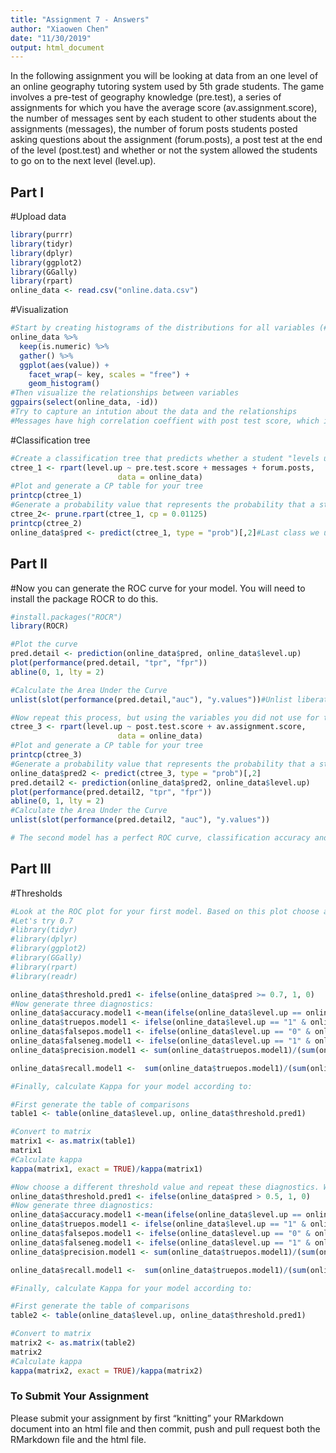 ```yaml
---
title: "Assignment 7 - Answers"
author: "Xiaowen Chen"
date: "11/30/2019"
output: html_document
---
```


In the following assignment you will be looking at data from an one level of an online geography tutoring system used by 5th grade students. The game involves a pre-test of geography knowledge (pre.test), a series of assignments for which you have the average score (av.assignment.score),  the number of messages sent by each student to other students about the assignments (messages), the number of forum posts students posted asking questions about the assignment (forum.posts), a post test at the end of the level (post.test) and whether or not the system allowed the students to go on to the next level (level.up).  

## Part I

#Upload data
```r
library(purrr)
library(tidyr)
library(dplyr)
library(ggplot2)
library(GGally)
library(rpart)
online_data <- read.csv("online.data.csv")
```

#Visualization 
```r
#Start by creating histograms of the distributions for all variables (#HINT: look up "facet" in the ggplot documentation)
online_data %>%
  keep(is.numeric) %>% 
  gather() %>% 
  ggplot(aes(value)) +
    facet_wrap(~ key, scales = "free") +
    geom_histogram()
#Then visualize the relationships between variables
ggpairs(select(online_data, -id))
#Try to capture an intution about the data and the relationships
#Messages have high correlation coeffient with post test score, which is .94. Pre and Post test score are somewhat correlated which is around .6. Pre test score, post test score and messages are alomost normal distributed. Forum post is skewed to the right. 
```
#Classification tree
```r
#Create a classification tree that predicts whether a student "levels up" in the online course using three variables of your choice (As we did last time, set all controls to their minimums)
ctree_1 <- rpart(level.up ~ pre.test.score + messages + forum.posts,
                        data = online_data)
#Plot and generate a CP table for your tree 
printcp(ctree_1)
#Generate a probability value that represents the probability that a student levels up based your classification tree 
ctree_2<- prune.rpart(ctree_1, cp = 0.01125)
printcp(ctree_2)
online_data$pred <- predict(ctree_1, type = "prob")[,2]#Last class we used type = "class" which predicted the classification for us, this time we are using type = "prob" to see the probability that our classififcation is based on.
```
## Part II
#Now you can generate the ROC curve for your model. You will need to install the package ROCR to do this.
```r
#install.packages("ROCR")
library(ROCR)

#Plot the curve
pred.detail <- prediction(online_data$pred, online_data$level.up) 
plot(performance(pred.detail, "tpr", "fpr"))
abline(0, 1, lty = 2)

#Calculate the Area Under the Curve
unlist(slot(performance(pred.detail,"auc"), "y.values"))#Unlist liberates the AUC value from the "performance" object created by ROCR

#Now repeat this process, but using the variables you did not use for the previous model and compare the plots & results of your two models. Which one do you think was the better model? Why?
ctree_3 <- rpart(level.up ~ post.test.score + av.assignment.score,
                        data = online_data)
#Plot and generate a CP table for your tree 
printcp(ctree_3)
#Generate a probability value that represents the probability that a student levels up based your classification tree 
online_data$pred2 <- predict(ctree_3, type = "prob")[,2]
pred.detail2 <- prediction(online_data$pred2, online_data$level.up)
plot(performance(pred.detail2, "tpr", "fpr"))
abline(0, 1, lty = 2)
#Calculate the Area Under the Curve
unlist(slot(performance(pred.detail2, "auc"), "y.values"))

# The second model has a perfect ROC curve, classification accuracy and 10 fold CV error.

```
## Part III
#Thresholds
```r
#Look at the ROC plot for your first model. Based on this plot choose a probability threshold that balances capturing the most correct predictions against false positives. Then generate a new variable in your data set that classifies each student according to your chosen threshold.
#Let's try 0.7 
#library(tidyr)
#library(dplyr)
#library(ggplot2)
#library(GGally)
#library(rpart)
#library(readr)

online_data$threshold.pred1 <- ifelse(online_data$pred >= 0.7, 1, 0)
#Now generate three diagnostics:
online_data$accuracy.model1 <-mean(ifelse(online_data$level.up == online_data$threshold.pred1, 1, 0))
online_data$truepos.model1 <- ifelse(online_data$level.up == "1" & online_data$threshold.pred1 == "1", 1, 0)
online_data$falsepos.model1 <- ifelse(online_data$level.up == "0" & online_data$threshold.pred1 == "1", 1,0)
online_data$falseneg.model1 <- ifelse(online_data$level.up == "1" & online_data$threshold.pred1 == "0", 1,0)
online_data$precision.model1 <- sum(online_data$truepos.model1)/(sum(online_data$truepos.model1) + sum(online_data$falsepos.model1))

online_data$recall.model1 <-  sum(online_data$truepos.model1)/(sum(online_data$truepos.model1) + sum(online_data$falseneg.model1))

#Finally, calculate Kappa for your model according to:

#First generate the table of comparisons
table1 <- table(online_data$level.up, online_data$threshold.pred1)

#Convert to matrix
matrix1 <- as.matrix(table1)
matrix1
#Calculate kappa
kappa(matrix1, exact = TRUE)/kappa(matrix1)

#Now choose a different threshold value and repeat these diagnostics. What conclusions can you draw about your two thresholds?
online_data$threshold.pred1 <- ifelse(online_data$pred > 0.5, 1, 0)
#Now generate three diagnostics:
online_data$accuracy.model1 <-mean(ifelse(online_data$level.up == online_data$threshold.pred1, 1, 0))
online_data$truepos.model1 <- ifelse(online_data$level.up == "1" & online_data$threshold.pred1 == "1", 1, 0)
online_data$falsepos.model1 <- ifelse(online_data$level.up == "0" & online_data$threshold.pred1 == "1", 1,0)
online_data$falseneg.model1 <- ifelse(online_data$level.up == "1" & online_data$threshold.pred1 == "0", 1,0)
online_data$precision.model1 <- sum(online_data$truepos.model1)/(sum(online_data$truepos.model1) + sum(online_data$falsepos.model1))

online_data$recall.model1 <-  sum(online_data$truepos.model1)/(sum(online_data$truepos.model1) + sum(online_data$falseneg.model1))

#Finally, calculate Kappa for your model according to:

#First generate the table of comparisons
table2 <- table(online_data$level.up, online_data$threshold.pred1)

#Convert to matrix
matrix2 <- as.matrix(table2)
matrix2
#Calculate kappa
kappa(matrix2, exact = TRUE)/kappa(matrix2)

```

### To Submit Your Assignment

Please submit your assignment by first "knitting" your RMarkdown document into an html file and then commit, push and pull request both the RMarkdown file and the html file.

